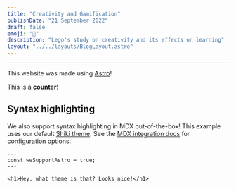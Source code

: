 ```yaml
---
title: "Creativity and Gamification"
publishDate: "21 September 2022"
draft: false
emoji: "🧱"
description: "Lego's study on creativity and its effects on learning"
layout: "../../layouts/BlogLayout.astro"
---
```


---


This website was made using [Astro](https://astro.build)!

<Counter client:load>This is a **counter**!</Counter>

## Syntax highlighting

We also support syntax highlighting in MDX out-of-the-box! This example uses our default [Shiki theme](https://github.com/shikijs/shiki). See the [MDX integration docs](https://docs.astro.build/en/guides/integrations-guide/mdx/#syntax-highlighting) for configuration options.

```astro
---
const weSupportAstro = true;
---

<h1>Hey, what theme is that? Looks nice!</h1>
```
